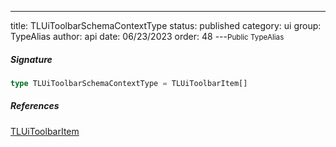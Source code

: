 ---
title: TLUiToolbarSchemaContextType
status: published
category: ui
group: TypeAlias
author: api
date: 06/23/2023
order: 48
---<Small>Public TypeAlias</Small>




##### Signature


```ts
type TLUiToolbarSchemaContextType = TLUiToolbarItem[]
```

##### References

[TLUiToolbarItem](/gen/ui/TLUiToolbarItem-type)

